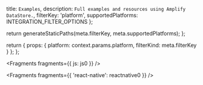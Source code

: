   title: `Examples`,
  description: `Full examples and resources using Amplify DataStore.`,
  filterKey: 'platform',
  supportedPlatforms: INTEGRATION_FILTER_OPTIONS
};



  return generateStaticPaths(meta.filterKey, meta.supportedPlatforms);
};

  return {
    props: {
      platform: context.params.platform,
      filterKind: meta.filterKey
    }
  };
};


<Fragments fragments={{ js: js0 }} />


<Fragments fragments={{ 'react-native': reactnative0 }} />
